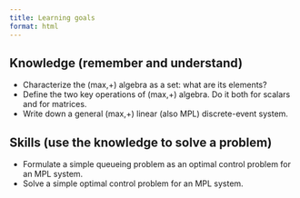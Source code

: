 ```yaml
---
title: Learning goals
format: html
---
```


## Knowledge (remember and understand)

- Characterize the (max,+) algebra as a set: what are its elements?
- Define the two key operations of (max,+) algebra. Do it both for scalars and for matrices.
- Write down a general  (max,+) linear (also MPL) discrete-event system.

## Skills (use the knowledge to solve a problem)

- Formulate a simple queueing problem as an optimal control problem for an MPL system.
- Solve a simple optimal control problem for an MPL system.